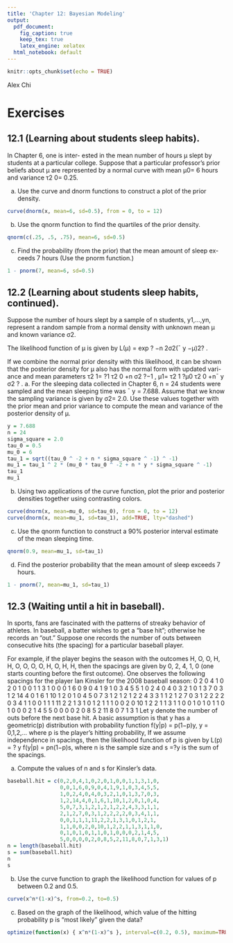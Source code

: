 ```yaml
---
title: 'Chapter 12: Bayesian Modeling'
output:
  pdf_document:
    fig_caption: true
    keep_tex: true
    latex_engine: xelatex
  html_notebook: default
---
```


```r
knitr::opts_chunk$set(echo = TRUE)
```

Alex Chi

# Exercises

## 12.1 (Learning about students sleep habits). 

In Chapter 6, one is inter- ested in the mean number of hours μ slept by students at a particular college.
Suppose that a particular professor’s prior beliefs about μ are represented by a normal curve with mean μ0= 6 hours and variance τ2 0= 0.25.

a. Use the curve and dnorm functions to construct a plot of the prior density.

```r
curve(dnorm(x, mean=6, sd=0.5), from = 0, to = 12)
```

b. Use the qnorm function to find the quartiles of the prior density.

```r
qnorm(c(.25, .5, .75), mean=6, sd=0.5)
```

c. Find the probability (from the prior) that the mean amount of sleep ex- ceeds 7 hours (Use the pnorm function.)

```r
1 - pnorm(7, mean=6, sd=0.5)
```

## 12.2 (Learning about students sleep habits, continued). 

Suppose the number of hours slept by a sample of n students, y1,...,yn, represent a random sample from a normal density with unknown mean μ and known variance σ2.

The likelihood function of μ is given by L(μ) = exp ? −n 2σ2(¯ y −μ)2? .

If we combine the normal prior density with this likelihood, it can be shown that the posterior density for μ also has the normal form with updated vari- ance and mean parameters τ2 1= ?1 τ2 0 +n σ2 ?−1 , μ1= τ2 1 ?μ0 τ2 0 +n¯ y σ2 ? .
a. For the sleeping data collected in Chapter 6, n = 24 students were sampled and the mean sleeping time was ¯ y = 7.688. Assume that we know the sampling variance is given by σ2= 2.0. Use these values together with the prior mean and prior variance to compute the mean and variance of the posterior density of μ.

```r
y = 7.688
n = 24
sigma_square = 2.0
tau_0 = 0.5
mu_0 = 6
tau_1 = sqrt((tau_0 ^ -2 + n * sigma_square ^ -1) ^ -1)
mu_1 = tau_1 ^ 2 * (mu_0 * tau_0 ^ -2 + n * y * sigma_square ^ -1)
tau_1
mu_1
```

b. Using two applications of the curve function, plot the prior and posterior densities together using contrasting colors.

```r
curve(dnorm(x, mean=mu_0, sd=tau_0), from = 0, to = 12)
curve(dnorm(x, mean=mu_1, sd=tau_1), add=TRUE, lty="dashed")
```

c. Use the qnorm function to construct a 90% posterior interval estimate of the mean sleeping time.

```r
qnorm(0.9, mean=mu_1, sd=tau_1)
```

d. Find the posterior probability that the mean amount of sleep exceeds 7 hours.

```r
1 - pnorm(7, mean=mu_1, sd=tau_1)
```

## 12.3 (Waiting until a hit in baseball). 

In sports, fans are fascinated with the patterns of streaky behavior of athletes. In baseball, a batter wishes to get a “base hit”; otherwise he records an “out.” Suppose one records the number of outs between consecutive hits (the spacing) for a particular baseball player.

For example, if the player begins the season with the outcomes H, O, O, H, H, O, O, O, O, H, O, H, H, then the spacings are given by 0, 2, 4, 1, 0 (one starts counting before the first outcome). One observes the following spacings for the player Ian Kinsler for the 2008 baseball season: 0 2 0 4 1 0 2 0 1 0 0 1 1 3 1 0 0 0 1 6 0 9 0 4 1 9 1 0 3 4 5 5 1 0 2 4 0 4 0 3 2 1 0 1 3 7 0 3 1 2 14 4 0 1 6 1 10 1 2 0 1 0 4 5 0 7 3 1 2 1 2 1 2 2 4 3 3 1 1 2 1 2 7 0 3 1 2 2 2 2 0 3 4 1 1 0 0 1 1 1 11 2 2 1 3 1 0 1 2 1 1 1 0 0 2 0 10 1 2 2 1 1 3 1 1 0 0 1 0 1 0 1 1 0 1 0 0 0 2 1 4 5 5 0 0 0 0 2 0 8 5 2 11 8 0 7 1 3 1 Let y denote the number of outs before the next base hit. A basic assumption is that y has a geometric(p) distribution with probability function f(y|p) = p(1−p)y, y = 0,1,2,...
where p is the player’s hitting probability, If we assume independence in spacings, then the likelihood function of p is given by L(p) = ? y f(y|p) = pn(1−p)s, where n is the sample size and s =?y is the sum of the spacings.

a. Compute the values of n and s for Kinsler’s data.

```r
baseball.hit = c(0,2,0,4,1,0,2,0,1,0,0,1,1,3,1,0,
                 0,0,1,6,0,9,0,4,1,9,1,0,3,4,5,5,
                 1,0,2,4,0,4,0,3,2,1,0,1,3,7,0,3,
                 1,2,14,4,0,1,6,1,10,1,2,0,1,0,4,
                 5,0,7,3,1,2,1,2,1,2,2,4,3,3,1,1,
                 2,1,2,7,0,3,1,2,2,2,2,0,3,4,1,1,
                 0,0,1,1,1,11,2,2,1,3,1,0,1,2,1,
                 1,1,0,0,2,0,10,1,2,2,1,1,3,1,1,0,
                 0,1,0,1,0,1,1,0,1,0,0,0,2,1,4,5,
                 5,0,0,0,0,2,0,8,5,2,11,8,0,7,1,3,1)
n = length(baseball.hit)
s = sum(baseball.hit)
n
s
```

b. Use the curve function to graph the likelihood function for values of p between 0.2 and 0.5.

```r
curve(x^n*(1-x)^s, from=0.2, to=0.5)
```

c. Based on the graph of the likelihood, which value of the hitting probability p is “most likely” given the data?

```r
optimize(function(x) { x^n*(1-x)^s }, interval=c(0.2, 0.5), maximum=TRUE)$maximum
```